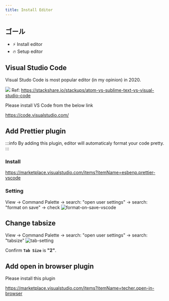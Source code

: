 ```yaml
---
title: Install Editor
---
```


## ゴール

- ⚡ Install editor
- 🔥 Setup editor

## Visual Studio Code

Visual Studo Code is most popular editor (in my opinion) in 2020.

![](https://storage.googleapis.com/coderhackers-assets/docs/img/2020-05-10-06-49-30.png)
Ref: https://stackshare.io/stackups/atom-vs-sublime-text-vs-visual-studio-code

Please install VS Code from the below link

https://code.visualstudio.com/

## Add Prettier plugin

:::info
By adding this plugin, editor will automaticaly format your code pretty.
:::

### Install

https://marketplace.visualstudio.com/items?itemName=esbenp.prettier-vscode

### Setting

View -> Command Palette -> search: "open user settings" -> search: "format on save" -> check
![format-on-save-vscode](https://storage.googleapis.com/coderhackers-assets/the-complete-webdev-with-rails-2020/vscode-format-on-save.gif)

## Change tabsize

View -> Command Palette -> search: "open user settings" -> search: "tabsize"
![tab-setting](https://storage.googleapis.com/coderhackers-assets/the-complete-webdev-with-rails-2020/tab-indent-vscode-setting.png)

Confirm **`Tab Size`** is **"2"**.

## Add open in browser plugin

Please install this plugin

https://marketplace.visualstudio.com/items?itemName=techer.open-in-browser
